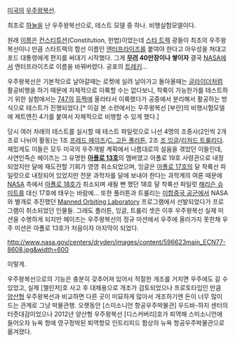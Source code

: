 [[미국]]의 [[우주왕복선]].

최초로 [[하늘]]을 난 우주왕복선으로, 테스트 모델 중 하나. 비행실험모델이다.

원래 [[이름]]은 [[컨스티튜션]](Constitution, 헌법)이었는데 [[스타 트렉]] 광들이 최초의 우주왕복선이니 만큼 스타트렉의 함선 이름인 [[엔터프라이즈]]를 붙여야 한다고 아우성을 쳐대고 포드 대통령에게 편지를 써대기 시작했다. 그게 '''[[무려]] 40만장이나 쌓이자''' 결국 [[NASA]]에서 엔터프라이즈로 이름을 바꿔버렸다. 공포의 [[트레키]]...

우주왕복선은 기본적으로 날아갈때는 로켓에 실려 날아가고 돌아올때는 [[글라이더]]처럼 활공비행을 하기 때문에 자체적으로 이륙할 수는 없다보니, 착륙이 가능한가를 테스트하기 위한 실험에서는 [[747]]의 [[등짝]]에 올라타서 이륙했다가 공중에서 분리해서 활공하는 방식으로 테스트가 진행되었다.[* 이걸 본 소련에서는 우주왕복선 [부란]의 비행시험모델에 제트엔진 4기를 붙여서 자체적으로 비행할 수 있게 했다.]

당시 여러 차례의 테스트를 실시할 때 테스트 파일럿으로 나선 4명의 조종사(2인씩 2개조로 나뉘어 활동)는 1조 [[프레드 헤이즈]]/[[C. 고든 풀러튼]], 2조 [[조 잉글]]/[[리처드 트룰리]]다. 재밌게도 이들은 모두 미국의 우주개발 계획에서 나름대로의 설움을 겪었던 이들인데, 사연인즉슨 헤이즈는 그 유명한 '''[[아폴로 13호]]'''의 멤버였고 아폴로 19호 사령관으로 내정되었지만 달에 재도전할 기회가 영영 취소되었으며, 잉글은 [[아폴로 17호]]의 달 착륙선 파일럿으로 내정되어 있었지만 전문 과학자를 달에 보내야 한다는 과학계의 여론 때문에 [[NASA]] 측에서 [[아폴로 18호]]가 취소되며 새될 뻔 했던 18호 달 착륙선 파일럿 [[해리슨 슈미트]]를 대신 17호에 태우는 바람에... 또한 풀러튼과 트룰리는 [[미합중국 공군]]에서 NASA와 별개로 추진했던 [[MOL|Manned Orbiting Laboratory]] 프로그램에서 선발되었다가 프로그램이 취소되었던 인물들. 그래도 풀러튼, 잉글, 트룰리 셋은 이후 우주왕복선 실제 미션을 수행하게 되지만 헤이즈는 우주왕복선의 정규 미션에서 우주에 올라가지 못한채 우주 미션은 아폴로 13호가 처음이자 마지막이 되었다.

http://www.nasa.gov/centers/dryden/images/content/596623main_ECN77-8608.jpg&width=600

{{{#!html
<iframe width="425" height="349" src="http://www.youtube.com/embed/6I8DZivcnMM" frameborder="0" allowfullscreen></iframe>
}}}
이렇게.

우주왕복선으로의 기능은 충분히 갖추어져 있어서 적절한 개조를 거치면 우주에도 갈 수 있었고, 실제 [챌린저]호 사고 후 대체용으로 개조가 검토되었으나 프로토타입인 만큼 [[양산형]] 우주왕복선과 비교하면 다른 곳이 미묘하게 많아서 개조하기엔 돈이 너무 많이 드는 관계로 그냥 박물관행. 오랫동안 [스미소니언 항공우주박물관] 우드바-하지 센터의 터줏대감이었으나 2012년 양산형 우주왕복선 [디스커버리]호가 퇴역해 스미소니언에 들어오자 뉴욕 항에 영구정박된 퇴역항모 인트리피드 함상의 뉴욕 항공우주박물관으로 옮겨졌다.
